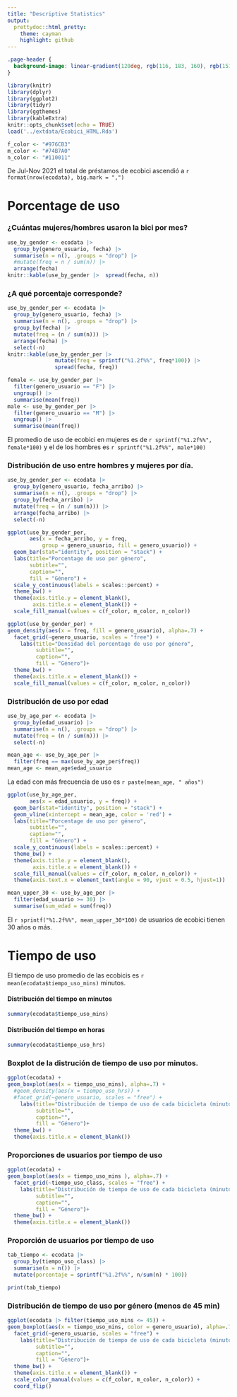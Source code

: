```yaml
---
title: "Descriptive Statistics"
output:
  prettydoc::html_pretty:
    theme: cayman
    highlight: github
---
```



```css
.page-header {
  background-image: linear-gradient(120deg, rgb(116, 183, 160), rgb(151, 108, 179));
}
```

```r
library(knitr)
library(dplyr)
library(ggplot2)
library(tidyr)
library(ggthemes)
library(kableExtra)
knitr::opts_chunk$set(echo = TRUE)
load('../extdata/Ecobici_HTML.Rda')

f_color <- "#976CB3"
m_color <- "#74B7A0"
n_color <- "#110011"
```


De Jul-Nov 2021 el total de préstamos de ecobici ascendió a `r format(nrow(ecodata), big.mark = ",")`

# Porcentage de uso

### ¿Cuántas mujeres/hombres usaron la bici por mes?

```r
use_by_gender <- ecodata |> 
  group_by(genero_usuario, fecha) |> 
  summarise(n = n(), .groups = "drop") |> 
  #mutate(freq = n / sum(n)) |> 
  arrange(fecha) 
knitr::kable(use_by_gender |>  spread(fecha, n))
```

### ¿A qué porcentaje corresponde?


```r
use_by_gender_per <- ecodata |> 
  group_by(genero_usuario, fecha) |> 
  summarise(n = n(), .groups = "drop") |> 
  group_by(fecha) |> 
  mutate(freq = (n / sum(n))) |> 
  arrange(fecha) |> 
  select(-n)
knitr::kable(use_by_gender_per |> 
               mutate(freq = sprintf("%1.2f%%", freq*100)) |> 
               spread(fecha, freq))
```


```r
female <- use_by_gender_per |> 
  filter(genero_usuario == "F") |> 
  ungroup() |> 
  summarise(mean(freq))
male <- use_by_gender_per |> 
  filter(genero_usuario == "M") |> 
  ungroup() |> 
  summarise(mean(freq))
```


El promedio de uso de ecobici en mujeres es de 
`r sprintf("%1.2f%%", female*100)` y el de los hombres es 
`r sprintf("%1.2f%%", male*100)`

### Distribución de uso entre hombres y mujeres por día.


```r
use_by_gender_per <- ecodata |> 
  group_by(genero_usuario, fecha_arribo) |> 
  summarise(n = n(), .groups = "drop") |> 
  group_by(fecha_arribo) |> 
  mutate(freq = (n / sum(n))) |> 
  arrange(fecha_arribo) |> 
  select(-n)
```


```r
ggplot(use_by_gender_per, 
       aes(x = fecha_arribo, y = freq, 
           group = genero_usuario, fill = genero_usuario)) +
  geom_bar(stat="identity", position = "stack") +
  labs(title="Porcentage de uso por género", 
       subtitle="", 
       caption="", 
       fill = "Género") + 
  scale_y_continuous(labels = scales::percent) +
  theme_bw() +
  theme(axis.title.y = element_blank(),
        axis.title.x = element_blank()) +
  scale_fill_manual(values = c(f_color, m_color, n_color))
```


```r
ggplot(use_by_gender_per) + 
geom_density(aes(x = freq, fill = genero_usuario), alpha=.7) + 
  facet_grid(~genero_usuario, scales = "free") + 
    labs(title="Densidad del porcentage de uso por género", 
         subtitle="",
         caption="",
         fill = "Género")+
  theme_bw() +
  theme(axis.title.x = element_blank()) +
  scale_fill_manual(values = c(f_color, m_color, n_color))
```

### Distribución de uso por edad

```r
use_by_age_per <- ecodata |> 
  group_by(edad_usuario) |> 
  summarise(n = n(), .groups = "drop") |> 
  mutate(freq = (n / sum(n))) |> 
  select(-n)

mean_age <- use_by_age_per |> 
  filter(freq == max(use_by_age_per$freq))
mean_age <- mean_age$edad_usuario

```
La edad con más frecuencia de uso es `r paste(mean_age, " años")`


```r
ggplot(use_by_age_per, 
       aes(x = edad_usuario, y = freq)) +
  geom_bar(stat="identity", position = "stack") +
  geom_vline(xintercept = mean_age, color = 'red') + 
  labs(title="Porcentage de uso por género", 
       subtitle="", 
       caption="", 
       fill = "Género") + 
  scale_y_continuous(labels = scales::percent) +
  theme_bw() +
  theme(axis.title.y = element_blank(),
        axis.title.x = element_blank()) +
  scale_fill_manual(values = c(f_color, m_color, n_color)) +
  theme(axis.text.x = element_text(angle = 90, vjust = 0.5, hjust=1))
```

```r
mean_upper_30 <- use_by_age_per |> 
  filter(edad_usuario >= 30) |> 
  summarise(sum_edad = sum(freq))
```

El `r sprintf("%1.2f%%", mean_upper_30*100)` de usuarios de ecobici tienen 30 años o más.

# Tiempo de uso

El tiempo de uso promedio de las ecobicis es `r mean(ecodata$tiempo_uso_mins)` minutos.

#### Distribución del tiempo en minutos

```r
summary(ecodata$tiempo_uso_mins)
```

#### Distribución del tiempo en horas

```r
summary(ecodata$tiempo_uso_hrs)
```
### Boxplot de la distrución de tiempo de uso por minutos.

```r
ggplot(ecodata) + 
geom_boxplot(aes(x = tiempo_uso_mins), alpha=.7) + 
  #geom_density(aes(x = tiempo_uso_hrs)) + 
  #facet_grid(~genero_usuario, scales = "free") + 
    labs(title="Distribución de tiempo de uso de cada bicicleta (minutos)", 
         subtitle="",
         caption="",
         fill = "Género")+
  theme_bw() +
  theme(axis.title.x = element_blank())
```

### Proporciones de usuarios por tiempo de uso

```r
ggplot(ecodata) + 
geom_boxplot(aes(x = tiempo_uso_mins ), alpha=.7) + 
  facet_grid(~tiempo_uso_class, scales = "free") + 
    labs(title="Distribución de tiempo de uso de cada bicicleta (minutos)", 
         subtitle="",
         caption="",
         fill = "Género")+
  theme_bw() +
  theme(axis.title.x = element_blank())
```


### Proporción de usuarios por tiempo de uso

```r
tab_tiempo <- ecodata |> 
  group_by(tiempo_uso_class) |> 
  summarise(n = n()) |> 
  mutate(porcentaje = sprintf("%1.2f%%", n/sum(n) * 100))

print(tab_tiempo)
```

### Distribución de tiempo de uso por género (menos de 45 min)


```r
ggplot(ecodata |> filter(tiempo_uso_mins <= 45)) + 
geom_boxplot(aes(x = tiempo_uso_mins, color = genero_usuario), alpha=.7) + 
  facet_grid(~genero_usuario, scales = "free") + 
    labs(title="Distribución de tiempo de uso de cada bicicleta (minutos)", 
         subtitle="",
         caption="",
         fill = "Género")+
  theme_bw() +
  theme(axis.title.x = element_blank()) +
  scale_color_manual(values = c(f_color, m_color, n_color)) +
  coord_flip()

```


